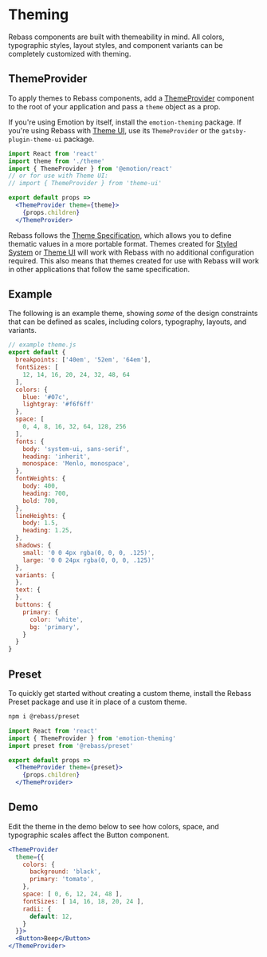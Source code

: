 
# Theming

Rebass components are built with themeability in mind.
All colors, typographic styles, layout styles, and component variants can be completely customized with theming.

## ThemeProvider

To apply themes to Rebass components, add a [ThemeProvider][] component to the root of your application and pass a `theme` object as a prop.

If you're using Emotion by itself, install the `emotion-theming` package.
If you're using Rebass with [Theme UI][], use its `ThemeProvider` or the `gatsby-plugin-theme-ui` package.

```jsx
import React from 'react'
import theme from './theme'
import { ThemeProvider } from '@emotion/react'
// or for use with Theme UI:
// import { ThemeProvider } from 'theme-ui'

export default props =>
  <ThemeProvider theme={theme}>
    {props.children}
  </ThemeProvider>
```

Rebass follows the [Theme Specification][],
which allows you to define thematic values in a more portable format.
Themes created for [Styled System][] or [Theme UI][] will work with Rebass with no additional configuration required.
This also means that themes created for use with Rebass will work in other applications that follow the same specification.

## Example

The following is an example theme, showing *some* of the design constraints that can be defined as scales,
including colors, typography, layouts, and variants.

```js
// example theme.js
export default {
  breakpoints: ['40em', '52em', '64em'],
  fontSizes: [
    12, 14, 16, 20, 24, 32, 48, 64
  ],
  colors: {
    blue: '#07c',
    lightgray: '#f6f6ff'
  },
  space: [
    0, 4, 8, 16, 32, 64, 128, 256
  ],
  fonts: {
    body: 'system-ui, sans-serif',
    heading: 'inherit',
    monospace: 'Menlo, monospace',
  },
  fontWeights: {
    body: 400,
    heading: 700,
    bold: 700,
  },
  lineHeights: {
    body: 1.5,
    heading: 1.25,
  },
  shadows: {
    small: '0 0 4px rgba(0, 0, 0, .125)',
    large: '0 0 24px rgba(0, 0, 0, .125)'
  },
  variants: {
  },
  text: {
  },
  buttons: {
    primary: {
      color: 'white',
      bg: 'primary',
    }
  }
}
```

## Preset

To quickly get started without creating a custom theme, install the Rebass Preset package and use it in place of a custom theme.

```sh
npm i @rebass/preset
```

```jsx
import React from 'react'
import { ThemeProvider } from 'emotion-theming'
import preset from '@rebass/preset'

export default props =>
  <ThemeProvider theme={preset}>
    {props.children}
  </ThemeProvider>
```

## Demo

Edit the theme in the demo below to see how colors, space, and typographic scales affect the Button component.

```jsx live=true
<ThemeProvider
  theme={{
    colors: {
      background: 'black',
      primary: 'tomato',
    },
    space: [ 0, 6, 12, 24, 48 ],
    fontSizes: [ 14, 16, 18, 20, 24 ],
    radii: {
      default: 12,
    }
  }}>
  <Button>Beep</Button>
</ThemeProvider>
```

[theme specification]: https://github.com/system-ui/theme-specification
[ThemeProvider]: https://www.styled-components.com/docs/advanced#theming
[styled system]: https://github.com/jxnblk/styled-system
[theme ui]: https://theme-ui.com
